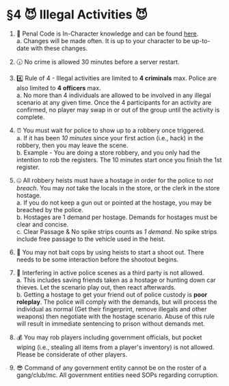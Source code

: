 # §4 😈 Illegal Activities 😈

1. 📃 Penal Code is In-Character knowledge and can be found [here](https://docs.google.com/spreadsheets/d/1hqnAtxl0d1x4YH16EVrgZJoONZscbPPny5tbEYbFl8Q/edit?usp=sharin).\
a. Changes will be made often. It is up to your character to be up-to-date with these changes. 

2. 🕡 No crime is allowed 30 minutes before a server restart.

3. 4️⃣ Rule of 4 - Illegal activities are limited to **4 criminals** max. Police are also limited to **4 officers** max.\
a. No more than 4 individuals are allowed to be involved in any illegal scenario at any given time. Once the 4 participants for an activity are confirmed, no player may swap in or out of the group until the activity is complete.

4. ⏰ You must wait for police to show up to a robbery once triggered.\
a. If it has been *10 minutes* since your first action (i.e., hack) in the robbery, then you may leave the scene.\
b. Example - You are doing a store robbery, and you only had the intention to rob the registers. The 10 minutes start once you finish the 1st register.

5. 🤐 All robbery heists must have a hostage in order for the police to *not breach*. You may *not* take the locals in the store, or the clerk in the store hostage.\
a. If you do not keep a gun out or pointed at the hostage, you may be breached by the police.\
b. Hostages are 1 demand per hostage. Demands for hostages must be clear and concise.\
c. Clear Passage & No spike strips counts as *1 demand*. No spike strips include free passage to the vehicle used in the heist.

6. 🔫 You may not bait cops by using heists to start a shoot out. There needs to be some interaction before the shootout begins.

7. 🤡 Interfering in active police scenes as a third party is not allowed.\
a. This includes saving friends taken as a hostage or hunting down car thieves. Let the scenario play out, then react afterwards.\
b. Getting a hostage to get your friend out of police custody is **poor roleplay**. The police will comply with the demands, but will process the individual as normal (Get their fingerprint, remove illegals and other weapons) then negotiate with the hostage scenario. Abuse of this rule will result in immediate sentencing to prison without demands met.

8. 💰 You may rob players including government officials, but pocket wiping (i.e., stealing all items from a player's inventory) is not allowed. Please be considerate of other players.

9. 😎 Command of any government entity cannot be on the roster of a gang/club/mc. All government entities need SOPs regarding corruption. 